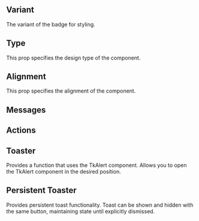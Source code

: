 
## Variant

The variant of the badge for styling.

<Variant />

## Type

This prop specifies the design type of the component.

<Type />

## Alignment

This prop specifies the alignment of the component.

<Alignment />

## Messages

<Messages />

## Actions

<Actions />

## Toaster

Provides a function that uses the TkAlert component. Allows you to open the TkAlert component in the desired position.

<Toaster />

## Persistent Toaster

Provides persistent toast functionality. Toast can be shown and hidden with the same button, maintaining state until explicitly dismissed.

<PersistentToaster />
